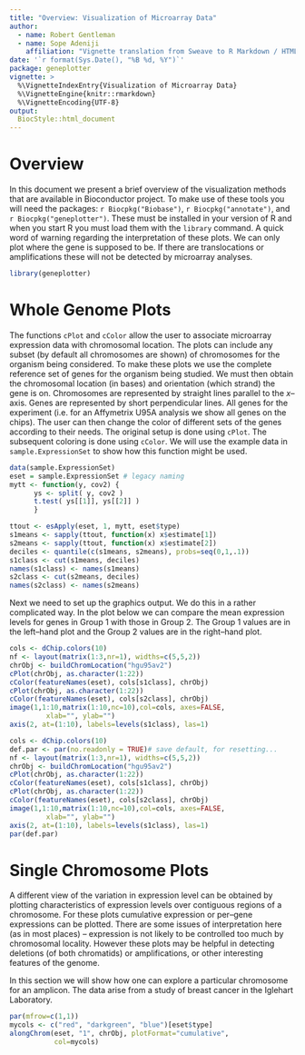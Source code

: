 ```yaml
---
title: "Overview: Visualization of Microarray Data"
author: 
  - name: Robert Gentleman
  - name: Sope Adeniji
    affiliation: "Vignette translation from Sweave to R Markdown / HTML"
date: '`r format(Sys.Date(), "%B %d, %Y")`'
package: geneplotter
vignette: >
  %\VignetteIndexEntry{Visualization of Microarray Data}
  %\VignetteEngine{knitr::rmarkdown}
  %\VignetteEncoding{UTF-8}
output:
  BiocStyle::html_document
---
```


#   Overview

In this document we present a brief overview of the visualization methods that
are available in Bioconductor project. To make use of these tools you will need
the packages: `r Biocpkg("Biobase")`, `r Biocpkg("annotate")`, and `r
Biocpkg("geneplotter")`. These must be installed in your version of R and when
you start R you must load them with the `library` command.
A quick word of warning regarding the interpretation of these plots. We can only
plot where the gene is supposed to be. If there are translocations or
amplifications these will not be detected by microarray analyses.

```r
library(geneplotter)
```

#   Whole Genome Plots

The functions `cPlot` and `cColor` allow the user to associate microarray
expression data with chromosomal location. The plots can include any subset (by
default all chromosomes are shown) of chromosomes for the organism being
considered.
To make these plots we use the complete reference set of genes for the organism
being studied. We must then obtain the chromosomal location (in bases) and
orientation (which strand) the gene is on. Chromosomes are represented by
straight lines parallel to the $x$--axis. Genes are represented by short
perpendicular lines. All genes for the experiment (i.e. for an Affymetrix U95A
analysis we show all genes on the chips).
The user can then change the color of different sets of the genes according to
their needs.
The original setup is done using `cPlot`. The subsequent coloring is done using
`cColor`.
We will use the example data in `sample.ExpressionSet` to show how this function
might be used.

```r
data(sample.ExpressionSet)
eset = sample.ExpressionSet # legacy naming
mytt <- function(y, cov2) {
      ys <- split( y, cov2 )
      t.test( ys[[1]], ys[[2]] )
      }

ttout <- esApply(eset, 1, mytt, eset$type)
s1means <- sapply(ttout, function(x) x$estimate[1])
s2means <- sapply(ttout, function(x) x$estimate[2])
deciles <- quantile(c(s1means, s2means), probs=seq(0,1,.1))
s1class <- cut(s1means, deciles)
names(s1class) <- names(s1means)
s2class <- cut(s2means, deciles)
names(s2class) <- names(s2means)
```

Next we need to set up the graphics output. We do this in a rather complicated
way. In the plot below we can compare the mean expression levels for genes in
Group 1 with those in Group 2. The Group 1 values are in the left--hand plot and
the Group 2 values are in the right--hand plot.

```r
cols <- dChip.colors(10)
nf <- layout(matrix(1:3,nr=1), widths=c(5,5,2))
chrObj <- buildChromLocation("hgu95av2")
cPlot(chrObj, as.character(1:22))
cColor(featureNames(eset), cols[s1class], chrObj)
cPlot(chrObj, as.character(1:22))
cColor(featureNames(eset), cols[s2class], chrObj)
image(1,1:10,matrix(1:10,nc=10),col=cols, axes=FALSE,
         xlab="", ylab="")
axis(2, at=(1:10), labels=levels(s1class), las=1)
```

```r
cols <- dChip.colors(10)
def.par <- par(no.readonly = TRUE)# save default, for resetting...
nf <- layout(matrix(1:3,nr=1), widths=c(5,5,2))
chrObj <- buildChromLocation("hgu95av2")
cPlot(chrObj, as.character(1:22))
cColor(featureNames(eset), cols[s1class], chrObj)
cPlot(chrObj, as.character(1:22))
cColor(featureNames(eset), cols[s2class], chrObj)
image(1,1:10,matrix(1:10,nc=10),col=cols, axes=FALSE,
         xlab="", ylab="")
axis(2, at=(1:10), labels=levels(s1class), las=1)
par(def.par)
```

#   Single Chromosome Plots

A different view of the variation in expression level can be obtained by
plotting characteristics of expression levels over contiguous regions of a
chromosome. For these plots cumulative expression or per--gene expressions can
be plotted. There are some issues of interpretation here (as in most places) --
expression is not likely to be controlled too much by chromosomal locality.
However these plots may be helpful in detecting deletions (of both chromatids)
or amplifications, or other interesting features of the genome.

In this section we will show how one can explore a particular chromosome for an
amplicon. The data arise from a study of breast cancer in the Iglehart
Laboratory.

```r
par(mfrow=c(1,1)) 
mycols <- c("red", "darkgreen", "blue")[eset$type]
alongChrom(eset, "1", chrObj, plotFormat="cumulative",
           col=mycols)
```